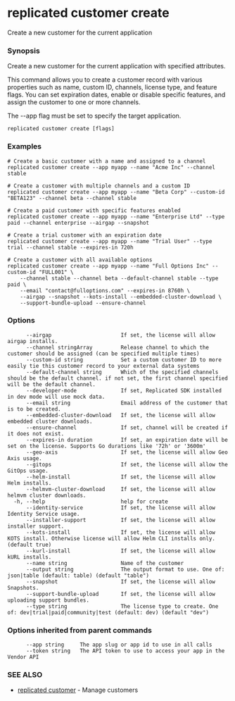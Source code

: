 # replicated customer create

Create a new customer for the current application

### Synopsis

Create a new customer for the current application with specified attributes.

This command allows you to create a customer record with various properties such as name,
custom ID, channels, license type, and feature flags. You can set expiration dates,
enable or disable specific features, and assign the customer to one or more channels.

The --app flag must be set to specify the target application.

```
replicated customer create [flags]
```

### Examples

```
# Create a basic customer with a name and assigned to a channel
replicated customer create --app myapp --name "Acme Inc" --channel stable

# Create a customer with multiple channels and a custom ID
replicated customer create --app myapp --name "Beta Corp" --custom-id "BETA123" --channel beta --channel stable

# Create a paid customer with specific features enabled
replicated customer create --app myapp --name "Enterprise Ltd" --type paid --channel enterprise --airgap --snapshot

# Create a trial customer with an expiration date
replicated customer create --app myapp --name "Trial User" --type trial --channel stable --expires-in 720h

# Create a customer with all available options
replicated customer create --app myapp --name "Full Options Inc" --custom-id "FULL001" \
	--channel stable --channel beta --default-channel stable --type paid \
	--email "contact@fulloptions.com" --expires-in 8760h \
	--airgap --snapshot --kots-install --embedded-cluster-download \
	--support-bundle-upload --ensure-channel
```

### Options

```
      --airgap                      If set, the license will allow airgap installs.
      --channel stringArray         Release channel to which the customer should be assigned (can be specified multiple times)
      --custom-id string            Set a custom customer ID to more easily tie this customer record to your external data systems
      --default-channel string      Which of the specified channels should be the default channel. if not set, the first channel specified will be the default channel.
      --developer-mode              If set, Replicated SDK installed in dev mode will use mock data.
      --email string                Email address of the customer that is to be created.
      --embedded-cluster-download   If set, the license will allow embedded cluster downloads.
      --ensure-channel              If set, channel will be created if it does not exist.
      --expires-in duration         If set, an expiration date will be set on the license. Supports Go durations like '72h' or '3600m'
      --geo-axis                    If set, the license will allow Geo Axis usage.
      --gitops                      If set, the license will allow the GitOps usage.
      --helm-install                If set, the license will allow Helm installs.
      --helmvm-cluster-download     If set, the license will allow helmvm cluster downloads.
  -h, --help                        help for create
      --identity-service            If set, the license will allow Identity Service usage.
      --installer-support           If set, the license will allow installer support.
      --kots-install                If set, the license will allow KOTS install. Otherwise license will allow Helm CLI installs only. (default true)
      --kurl-install                If set, the license will allow kURL installs.
      --name string                 Name of the customer
      --output string               The output format to use. One of: json|table (default: table) (default "table")
      --snapshot                    If set, the license will allow Snapshots.
      --support-bundle-upload       If set, the license will allow uploading support bundles.
      --type string                 The license type to create. One of: dev|trial|paid|community|test (default: dev) (default "dev")
```

### Options inherited from parent commands

```
      --app string     The app slug or app id to use in all calls
      --token string   The API token to use to access your app in the Vendor API
```

### SEE ALSO

* [replicated customer](replicated-cli-customer)	 - Manage customers

